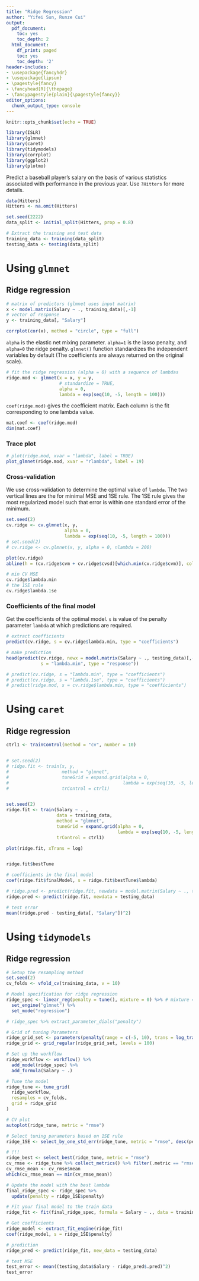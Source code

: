 ```yaml
---
title: "Ridge Regression"
author: "Yifei Sun, Runze Cui"
output:
  pdf_document:
    toc: yes
    toc_depth: 2
  html_document:
    df_print: paged
    toc: yes
    toc_depth: '2'
header-includes:
- \usepackage{fancyhdr}
- \usepackage{lipsum}
- \pagestyle{fancy}
- \fancyhead[R]{\thepage}
- \fancypagestyle{plain}{\pagestyle{fancy}}
editor_options: 
  chunk_output_type: console
--- 
```


\newpage


```r
knitr::opts_chunk$set(echo = TRUE)
```

```r
library(ISLR)
library(glmnet)
library(caret)
library(tidymodels)
library(corrplot)
library(ggplot2)
library(plotmo)
```

Predict a baseball player’s salary on the basis of various statistics associated with performance in the previous year. Use `?Hitters` for more details.

```r
data(Hitters)
Hitters <- na.omit(Hitters)

set.seed(2222)
data_split <- initial_split(Hitters, prop = 0.8)

# Extract the training and test data
training_data <- training(data_split)
testing_data <- testing(data_split)
```

# Using `glmnet`

## Ridge regression

```r
# matrix of predictors (glmnet uses input matrix)
x <- model.matrix(Salary ~ ., training_data)[,-1]
# vector of response
y <- training_data[, "Salary"]

corrplot(cor(x), method = "circle", type = "full")
```

`alpha` is the elastic net mixing parameter. `alpha=1` is the lasso penalty, and `alpha=0` the ridge penalty. `glmnet()` function standardizes the independent variables by default (The coefficients are always returned on the original scale). 

```r
# fit the ridge regression (alpha = 0) with a sequence of lambdas
ridge.mod <- glmnet(x = x, y = y, 
                    # standardize = TRUE,
                    alpha = 0, 
                    lambda = exp(seq(10, -5, length = 100)))
```

`coef(ridge.mod)` gives the coefficient matrix. Each column is the fit corresponding to one lambda value.

```r
mat.coef <- coef(ridge.mod)
dim(mat.coef)
```


### Trace plot

```r
# plot(ridge.mod, xvar = "lambda", label = TRUE)
plot_glmnet(ridge.mod, xvar = "rlambda", label = 19)
```

### Cross-validation

We use cross-validation to determine the optimal value of `lambda`. The two vertical lines are the for minimal MSE and 1SE rule. The 1SE rule gives the most regularized model such that error is within one standard error of the minimum.

```r
set.seed(2)
cv.ridge <- cv.glmnet(x, y, 
                      alpha = 0, 
                      lambda = exp(seq(10, -5, length = 100)))
# set.seed(2)
# cv.ridge <- cv.glmnet(x, y, alpha = 0, nlambda = 200)

plot(cv.ridge)
abline(h = (cv.ridge$cvm + cv.ridge$cvsd)[which.min(cv.ridge$cvm)], col = 4, lwd = 2)

# min CV MSE
cv.ridge$lambda.min
# the 1SE rule
cv.ridge$lambda.1se
```


### Coefficients of the final model

Get the coefficients of the optimal model. `s` is value of the penalty parameter `lambda` at which predictions are required.

```r
# extract coefficients
predict(cv.ridge, s = cv.ridge$lambda.min, type = "coefficients") 

# make prediction
head(predict(cv.ridge, newx = model.matrix(Salary ~ ., testing_data)[,-1], 
             s = "lambda.min", type = "response")) 

# predict(cv.ridge, s = "lambda.min", type = "coefficients") 
# predict(cv.ridge, s = "lambda.1se", type = "coefficients") 
# predict(ridge.mod, s = cv.ridge$lambda.min, type = "coefficients")
```


# Using `caret`

## Ridge regression

```r
ctrl1 <- trainControl(method = "cv", number = 10)


# set.seed(2)
# ridge.fit <- train(x, y,
#                    method = "glmnet",
#                    tuneGrid = expand.grid(alpha = 0, 
#                                           lambda = exp(seq(10, -5, length=100))),
#                    trControl = ctrl1)


set.seed(2)
ridge.fit <- train(Salary ~ . ,
                   data = training_data,
                   method = "glmnet",
                   tuneGrid = expand.grid(alpha = 0,
                                          lambda = exp(seq(10, -5, length=100))),
                   trControl = ctrl1)

plot(ridge.fit, xTrans = log)


ridge.fit$bestTune

# coefficients in the final model
coef(ridge.fit$finalModel, s = ridge.fit$bestTune$lambda)
```


```r
# ridge.pred <- predict(ridge.fit, newdata = model.matrix(Salary ~ ., testing_data)[,-1])
ridge.pred <- predict(ridge.fit, newdata = testing_data)

# test error
mean((ridge.pred - testing_data[, "Salary"])^2)
```

# Using `tidymodels`

## Ridge regression

```r
# Setup the resampling method
set.seed(2)
cv_folds <- vfold_cv(training_data, v = 10) 

# Model specification for ridge regression
ridge_spec <- linear_reg(penalty = tune(), mixture = 0) %>% # mixture = 0 for ridge regression
  set_engine("glmnet") %>% 
  set_mode("regression")

# ridge_spec %>% extract_parameter_dials("penalty")

# Grid of tuning Parameters
ridge_grid_set <- parameters(penalty(range = c(-5, 10), trans = log_trans()))
ridge_grid <- grid_regular(ridge_grid_set, levels = 100)

# Set up the workflow
ridge_workflow <- workflow() %>%
  add_model(ridge_spec) %>%
  add_formula(Salary ~ .)

# Tune the model
ridge_tune <- tune_grid(
  ridge_workflow,
  resamples = cv_folds,
  grid = ridge_grid
)

# CV plot
autoplot(ridge_tune, metric = "rmse") 

# Select tuning parameters based on 1SE rule
ridge_1SE <- select_by_one_std_err(ridge_tune, metric = "rmse", desc(penalty)) 

# !!!
ridge_best <- select_best(ridge_tune, metric = "rmse") 
cv_rmse <- ridge_tune %>% collect_metrics() %>% filter(.metric == "rmse") 
cv_rmse_mean <- cv_rmse$mean
which(cv_rmse_mean == min(cv_rmse_mean))

# Update the model with the best lambda
final_ridge_spec <- ridge_spec %>% 
  update(penalty = ridge_1SE$penalty)

# Fit your final model to the train data
ridge_fit <- fit(final_ridge_spec, formula = Salary ~ ., data = training_data)

# Get coefficients
ridge_model <- extract_fit_engine(ridge_fit)
coef(ridge_model, s = ridge_1SE$penalty)
```


```r
# prediction
ridge_pred <- predict(ridge_fit, new_data = testing_data)

# test MSE
test_error <- mean((testing_data$Salary - ridge_pred$.pred)^2)
test_error
```